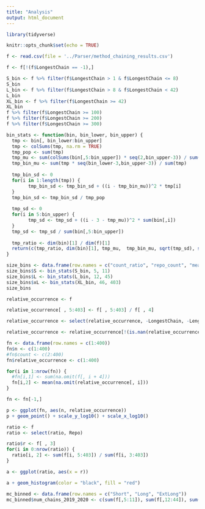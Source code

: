 ```yaml
---
title: "Analysis"
output: html_document
---
```


```r

library(tidyverse)

```

```r
knitr::opts_chunk$set(echo = TRUE)
```

```r

f <- read.csv(file = '../Parser/method_chaining_results.csv')

```

```r

f <- f[!(f$LongestChain == -1),]

```

```r
S_bin <- f %>% filter(f$LongestChain > 1 & f$LongestChain <= 8)
S_bin
L_bin <- f %>% filter(f$LongestChain > 8 & f$LongestChain < 42)
L_bin
XL_bin <- f %>% filter(f$LongestChain >= 42)
XL_bin
f %>% filter(f$LongestChain >= 100)
f %>% filter(f$LongestChain >= 200)
f %>% filter(f$LongestChain >= 300)


```

```r
bin_stats <- function(bin, bin_lower, bin_upper) {
  tmp <- bin[, bin_lower:bin_upper]
  tmp <- colSums(tmp, na.rm = TRUE)
  tmp_pop <- sum(tmp)
  tmp_mu <- sum(colSums(bin[,5:bin_upper]) * seq(2,bin_upper-3)) / sum(bin[,5:bin_upper])
  tmp_bin_mu <- sum(tmp * seq(bin_lower-3,bin_upper-3)) / sum(tmp)
  
  tmp_bin_sd <- 0
  for(i in 1:length(tmp)) {
        tmp_bin_sd <- tmp_bin_sd + ((i - tmp_bin_mu))^2 * tmp[i]
  }
  tmp_bin_sd <- tmp_bin_sd / tmp_pop
  
  tmp_sd <- 0
  for(i in 5:bin_upper) {
        tmp_sd <- tmp_sd + ((i - 3 - tmp_mu))^2 * sum(bin[,i])
  }
  tmp_sd <- tmp_sd / sum(bin[,5:bin_upper])
  
  tmp_ratio <- dim(bin)[1] / dim(f)[1]
  return(c(tmp_ratio, dim(bin)[1], tmp_mu,  tmp_bin_mu, sqrt(tmp_sd), sqrt(tmp_bin_sd)))
}

size_bins <- data.frame(row.names = c("count_ratio", "repo_count", "mean_chain_length", "bin_mean_chain_length", "chain_length_sd", "bin_chain_length_sd"))
size_bins$S <- bin_stats(S_bin, 5, 11)
size_bins$L <- bin_stats(L_bin, 12, 45)
size_bins$xL <- bin_stats(XL_bin, 46, 403)
size_bins
```

```r

relative_occurrence <- f

relative_occurrence[ , 5:403] <- f[ , 5:403] / f[ , 4]

relative_occurrence <- select(relative_occurrence, -LongestChain, -Length.0, -Length.1)

```

```r

relative_occurrence <- relative_occurrence[!(is.nan(relative_occurrence$Length.2) | relative_occurrence$Length.2 == Inf), ]

```

```r

fn <- data.frame(row.names = c(1:400))
fn$n <- c(1:400)
#fn$count <- c(2:400)
fn$relative_occurrence <- c(1:400)

for(i in 1:nrow(fn)) {
  #fn[i,1] <- sum(na.omit(f[, i + 4]))
  fn[i,2] <- mean(na.omit(relative_occurrence[, i]))
}

fn <- fn[-1,]

```

```r
p <- ggplot(fn, aes(n, relative_occurrence))
p + geom_point() + scale_y_log10() + scale_x_log10()
```

```r

ratio <- f
ratio <- select(ratio, Repo)

ratio$r <- f[ , 3]
for(i in 0:nrow(ratio)) {
  ratio[i, 2] <- sum(f[i, 5:403]) / sum(f[i, 3:403])  
}
```

```r

a <- ggplot(ratio, aes(x = r))

a + geom_histogram(color = "black", fill = "red")

```

```r
mc_binned <- data.frame(row.names = c("Short", "Long", "ExtLong"))
mc_binned$num_chains_2019_2020 <- c(sum(f[,5:11]), sum(f[,12:44]), sum(f[,45:403]))
```